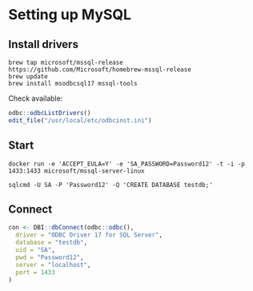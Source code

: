 <!--
%\VignetteEngine{knitr}
%\VignetteIndexEntry{MySQL setup}
-->

# Setting up MySQL

## Install drivers

```
brew tap microsoft/mssql-release https://github.com/Microsoft/homebrew-mssql-release
brew update
brew install msodbcsql17 mssql-tools
```

Check available:

```r
odbc::odbcListDrivers()
edit_file("/usr/local/etc/odbcinst.ini")
```

## Start

```
docker run -e 'ACCEPT_EULA=Y' -e 'SA_PASSWORD=Password12' -t -i -p 1433:1433 microsoft/mssql-server-linux

sqlcmd -U SA -P 'Password12' -Q 'CREATE DATABASE testdb;'
```

## Connect

```r
con <- DBI::dbConnect(odbc::odbc(),
  driver = "ODBC Driver 17 for SQL Server",
  database = "testdb",
  uid = "SA",
  pwd = "Password12",
  server = "localhost",
  port = 1433
)
```
